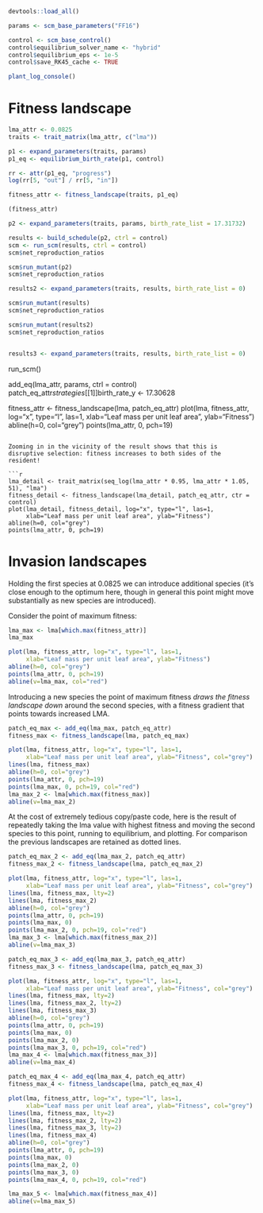 

```r
devtools::load_all()

params <- scm_base_parameters("FF16")

control <- scm_base_control()
control$equilibrium_solver_name <- "hybrid"
control$equilibrium_eps <- 1e-5
control$save_RK45_cache <- TRUE

plant_log_console()
```

# Fitness landscape


```r
lma_attr <- 0.0825
traits <- trait_matrix(lma_attr, c("lma"))

p1 <- expand_parameters(traits, params)
p1_eq <- equilibrium_birth_rate(p1, control)

rr <- attr(p1_eq, "progress")
log(rr[5, "out"] / rr[5, "in"])

fitness_attr <- fitness_landscape(traits, p1_eq)

(fitness_attr)

p2 <- expand_parameters(traits, params, birth_rate_list = 17.31732)

results <- build_schedule(p2, ctrl = control)
scm <- run_scm(results, ctrl = control)
scm$net_reproduction_ratios

scm$run_mutant(p2)
scm$net_reproduction_ratios

results2 <- expand_parameters(traits, results, birth_rate_list = 0)

scm$run_mutant(results)
scm$net_reproduction_ratios

scm$run_mutant(results2)
scm$net_reproduction_ratios


results3 <- expand_parameters(traits, results, birth_rate_list = 0)


```
run_scm()


add_eq(lma_attr, params, ctrl = control)
patch_eq_attr$strategies[[1]]$birth_rate_y <- 17.30628

fitness_attr <- fitness_landscape(lma, patch_eq_attr)
plot(lma, fitness_attr, log="x", type="l", las=1,
     xlab="Leaf mass per unit leaf area", ylab="Fitness")
abline(h=0, col="grey")
points(lma_attr, 0, pch=19)
```

Zooming in in the vicinity of the result shows that this is
disruptive selection: fitness increases to both sides of the
resident!

```r
lma_detail <- trait_matrix(seq_log(lma_attr * 0.95, lma_attr * 1.05, 51), "lma")
fitness_detail <- fitness_landscape(lma_detail, patch_eq_attr, ctr = control)
plot(lma_detail, fitness_detail, log="x", type="l", las=1,
     xlab="Leaf mass per unit leaf area", ylab="Fitness")
abline(h=0, col="grey")
points(lma_attr, 0, pch=19)
```

# Invasion landscapes

Holding the first species at 0.0825 we can introduce additional
species (it's close enough to the optimum here, though in general
this point might move substantially as new species are introduced).

Consider the point of maximum fitness:

```r
lma_max <- lma[which.max(fitness_attr)]
lma_max

plot(lma, fitness_attr, log="x", type="l", las=1,
     xlab="Leaf mass per unit leaf area", ylab="Fitness")
abline(h=0, col="grey")
points(lma_attr, 0, pch=19)
abline(v=lma_max, col="red")
```

Introducing a new species the point of maximum fitness 
*draws the fitness landscape  down* around the second species, 
with a fitness gradient that points towards increased LMA.

```r
patch_eq_max <- add_eq(lma_max, patch_eq_attr)
fitness_max <- fitness_landscape(lma, patch_eq_max)

plot(lma, fitness_attr, log="x", type="l", las=1,
     xlab="Leaf mass per unit leaf area", ylab="Fitness", col="grey")
lines(lma, fitness_max)
abline(h=0, col="grey")
points(lma_attr, 0, pch=19)
points(lma_max, 0, pch=19, col="red")
lma_max_2 <- lma[which.max(fitness_max)]
abline(v=lma_max_2)
```

At the cost of extremely tedious copy/paste code, here is the
result of repeatedly taking the lma value with highest fitness and
moving the second species to this point, running to equilibrium,
and plotting.  For comparison the previous landscapes are retained
as dotted lines.

```r
patch_eq_max_2 <- add_eq(lma_max_2, patch_eq_attr)
fitness_max_2 <- fitness_landscape(lma, patch_eq_max_2)

plot(lma, fitness_attr, log="x", type="l", las=1,
     xlab="Leaf mass per unit leaf area", ylab="Fitness", col="grey")
lines(lma, fitness_max, lty=2)
lines(lma, fitness_max_2)
abline(h=0, col="grey")
points(lma_attr, 0, pch=19)
points(lma_max, 0)
points(lma_max_2, 0, pch=19, col="red")
lma_max_3 <- lma[which.max(fitness_max_2)]
abline(v=lma_max_3)

patch_eq_max_3 <- add_eq(lma_max_3, patch_eq_attr)
fitness_max_3 <- fitness_landscape(lma, patch_eq_max_3)

plot(lma, fitness_attr, log="x", type="l", las=1,
     xlab="Leaf mass per unit leaf area", ylab="Fitness", col="grey")
lines(lma, fitness_max, lty=2)
lines(lma, fitness_max_2, lty=2)
lines(lma, fitness_max_3)
abline(h=0, col="grey")
points(lma_attr, 0, pch=19)
points(lma_max, 0)
points(lma_max_2, 0)
points(lma_max_3, 0, pch=19, col="red")
lma_max_4 <- lma[which.max(fitness_max_3)]
abline(v=lma_max_4)

patch_eq_max_4 <- add_eq(lma_max_4, patch_eq_attr)
fitness_max_4 <- fitness_landscape(lma, patch_eq_max_4)

plot(lma, fitness_attr, log="x", type="l", las=1,
     xlab="Leaf mass per unit leaf area", ylab="Fitness", col="grey")
lines(lma, fitness_max, lty=2)
lines(lma, fitness_max_2, lty=2)
lines(lma, fitness_max_3, lty=2)
lines(lma, fitness_max_4)
abline(h=0, col="grey")
points(lma_attr, 0, pch=19)
points(lma_max, 0)
points(lma_max_2, 0)
points(lma_max_3, 0)
points(lma_max_4, 0, pch=19, col="red")

lma_max_5 <- lma[which.max(fitness_max_4)]
abline(v=lma_max_5)
```
